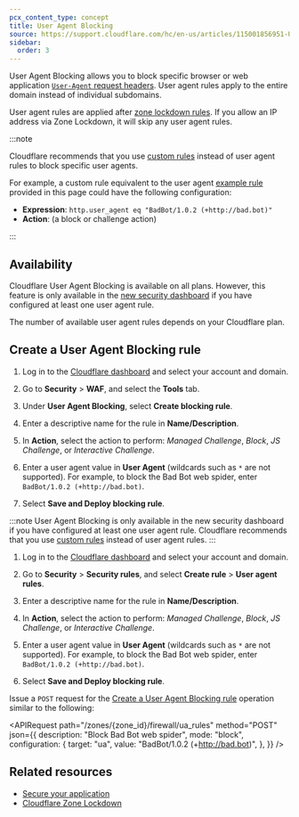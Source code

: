 ```yaml
---
pcx_content_type: concept
title: User Agent Blocking
source: https://support.cloudflare.com/hc/en-us/articles/115001856951-Understanding-Cloudflare-User-Agent-Blocking
sidebar:
  order: 3
---
```



User Agent Blocking allows you to block specific browser or web application [`User-Agent` request headers](https://developer.mozilla.org/en-US/docs/Web/HTTP/Reference/Headers/User-Agent). User agent rules apply to the entire domain instead of individual subdomains.

User agent rules are applied after [zone lockdown rules](/waf/tools/zone-lockdown/). If you allow an IP address via Zone Lockdown, it will skip any user agent rules.

:::note

Cloudflare recommends that you use [custom rules](/waf/custom-rules/) instead of user agent rules to block specific user agents.

For example, a custom rule equivalent to the user agent [example rule](#create-a-user-agent-blocking-rule) provided in this page could have the following configuration:

- **Expression**: `http.user_agent eq "BadBot/1.0.2 (+http://bad.bot)"`
- **Action**: (a block or challenge action)

:::

## Availability

Cloudflare User Agent Blocking is available on all plans. However, this feature is only available in the [new security dashboard](/security/) if you have configured at least one user agent rule.

The number of available user agent rules depends on your Cloudflare plan.

<FeatureTable id="security.x_user_agent_rules" />

## Create a User Agent Blocking rule

<Tabs syncKey="dashNewNav"> <TabItem label="Old dashboard">

1. Log in to the [Cloudflare dashboard](https://dash.cloudflare.com/) and select your account and domain.

2. Go to **Security** > **WAF**, and select the **Tools** tab.

3. Under **User Agent Blocking**, select **Create blocking rule**.

4. Enter a descriptive name for the rule in **Name/Description**.

5. In **Action**, select the action to perform: _Managed Challenge_, _Block_, _JS Challenge_, or _Interactive Challenge_.

6. Enter a user agent value in **User Agent** (wildcards such as `*` are not supported). For example, to block the Bad Bot web spider, enter `BadBot/1.0.2 (+http://bad.bot)`.

7. Select **Save and Deploy blocking rule**.

</TabItem> <TabItem label="New dashboard" icon="rocket">

:::note
User Agent Blocking is only available in the new security dashboard if you have configured at least one user agent rule. Cloudflare recommends that you use [custom rules](/waf/custom-rules/) instead of user agent rules.
:::

1. Log in to the [Cloudflare dashboard](https://dash.cloudflare.com/) and select your account and domain.

2. Go to **Security** > **Security rules**, and select **Create rule** > **User agent rules**.

3. Enter a descriptive name for the rule in **Name/Description**.

4. In **Action**, select the action to perform: _Managed Challenge_, _Block_, _JS Challenge_, or _Interactive Challenge_.

5. Enter a user agent value in **User Agent** (wildcards such as `*` are not supported). For example, to block the Bad Bot web spider, enter `BadBot/1.0.2 (+http://bad.bot)`.

6. Select **Save and Deploy blocking rule**.

</TabItem> <TabItem label="API">

Issue a `POST` request for the [Create a User Agent Blocking rule](/api/resources/firewall/subresources/ua_rules/methods/create/) operation similar to the following:

<APIRequest
	path="/zones/{zone_id}/firewall/ua_rules"
	method="POST"
	json={{
		description: "Block Bad Bot web spider",
		mode: "block",
		configuration: {
			target: "ua",
			value: "BadBot/1.0.2 (+http://bad.bot)",
		},
	}}
/>

</TabItem> </Tabs>

## Related resources

- [Secure your application](/learning-paths/application-security/account-security/)
- [Cloudflare Zone Lockdown](/waf/tools/zone-lockdown/)
